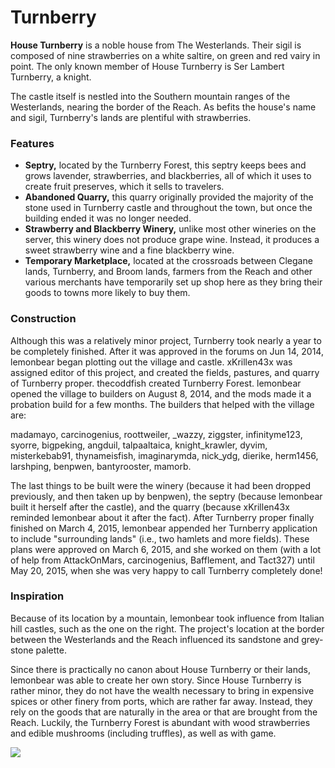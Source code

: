 
# Turnberry

<ProjectDetails
  floatRight
  region="Westerlands"
  house="House Turnberry"
  type="Castle"
  status="Completed"
  warp="/warp turnberry"
  projectLead="lemonbear"
  dateStarted="June 14, 2014"
  dateCompleted="June 14, 2014"
/>

**House Turnberry** is a noble house from The Westerlands. Their sigil is composed of nine strawberries on a white saltire, on green and red vairy in point. The only known member of House Turnberry is Ser Lambert Turnberry, a knight.

The castle itself is nestled into the Southern mountain ranges of the Westerlands, nearing the border of the Reach. As befits the house's name and sigil, Turnberry's lands are plentiful with strawberries.  


### Features

* **Septry,** located by the Turnberry Forest, this septry keeps bees and grows lavender, strawberries, and blackberries, all of which it uses to create fruit preserves, which it sells to travelers.
* **Abandoned Quarry,** this quarry originally provided the majority of the stone used in Turnberry castle and throughout the town, but once the building ended it was no longer needed.
* **Strawberry and Blackberry Winery,** unlike most other wineries on the server, this winery does not produce grape wine. Instead, it produces a sweet strawberry wine and a fine blackberry wine.
* **Temporary Marketplace,** located at the crossroads between Clegane lands, Turnberry, and Broom lands, farmers from the Reach and other various merchants have temporarily set up shop here as they bring their goods to towns more likely to buy them.

### Construction

Although this was a relatively minor project, Turnberry took nearly a year to be completely finished. After it was approved in the forums on Jun 14, 2014, lemonbear began plotting out the village and castle. xKrillen43x was assigned editor of this project, and created the fields, pastures, and quarry of Turnberry proper. thecoddfish created Turnberry Forest. lemonbear opened the village to builders on August 8, 2014, and the mods made it a probation build for a few months. The builders that helped with the village are:

madamayo, carcinogenius, roottweiler, _wazzy, ziggster, infinityme123, syorre, bigpeking, angduil, talpaaltaica, knight_krawler, dyvim, misterkebab91, thynameisfish, imaginarymda, nick_ydg, dierike, herm1456, larshping, benpwen, bantyrooster, mamorb.

The last things to be built were the winery (because it had been dropped previously, and then taken up by benpwen), the septry (because lemonbear built it herself after the castle), and the quarry (because xKrillen43x reminded lemonbear about it after the fact). After Turnberry proper finally finished on March 4, 2015, lemonbear appended her Turnberry application to include "surrounding lands" (i.e., two hamlets and more fields). These plans were approved on March 6, 2015, and she worked on them (with a lot of help from AttackOnMars, carcinogenius, Bafflement, and Tact327) until May 20, 2015, when she was very happy to call Turnberry completely done!

### Inspiration

Because of its location by a mountain, lemonbear took influence from Italian hill castles, such as the one on the right. The project's location at the border between the Westerlands and the Reach influenced its sandstone and grey-stone palette.

Since there is practically no canon about House Turnberry or their lands, lemonbear was able to create her own story. Since House Turnberry is rather minor, they do not have the wealth necessary to bring in expensive spices or other finery from ports, which are rather far away. Instead, they rely on the goods that are naturally in the area or that are brought from the Reach. Luckily, the Turnberry Forest is abundant with wood strawberries and edible mushrooms (including truffles), as well as with game.


![](https://cdn.sanity.io/images/1as7cn02/production/33066c522849677c7a6bb784f581e3b28fd847f2-400x245.jpg)